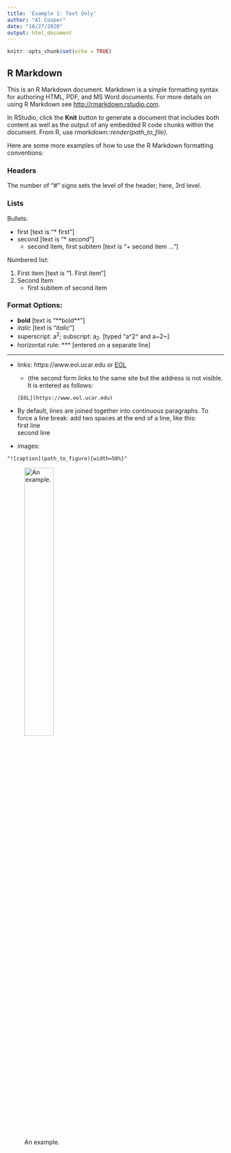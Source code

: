 ```yaml
---
title: 'Example 1: Text Only'
author: "Al Cooper"
date: "10/27/2020"
output: html_document
---
```



```r
knitr::opts_chunk$set(echo = TRUE)
```

## R Markdown

This is an R Markdown document. Markdown is a simple
formatting syntax for authoring HTML, PDF, and 
MS Word documents. For more details on using R Markdown 
see <http://rmarkdown.rstudio.com>.

In RStudio, click the **Knit** button to generate
a document that includes both content as well as the 
output of any embedded R code chunks within the 
document. From R, use *rmarkdown::render(path_to_file)*.

Here are some more examples of how to use the R Markdown formatting conventions:

### Headers

The number of "#" signs sets the level of the header; here, 3rd level.

### Lists

Bullets:  

* first  [text is "\* first"]
* second  [text is "\* second"]
    + second item, first subitem [text is "+ second item ..."]  
    
Numbered list:  

1. First item [text is "1. First item"]
2. Second Item
    + first subitem of second item

### Format Options:

* **bold** [text is "\*\*bold\*\*"]
* *italic* [text is "*italic*"]
* superscript: a^2^; subscript: a~2~. [typed "a\^2\^ and a\~2\~]
* horizontal rule: ***  [entered on a separate line]

***
* links: https://www.eol.ucar.edu or [EOL](https://www.eol.ucar.edu)
    + (the second form links to the same site but the address is not visible. 
    It is entered as follows:  
    ```
    [EOL](https://www.eol.ucar.edu)
    ```
* By default, lines are joined together into continuous paragraphs. To force a 
line break: add two spaces at the end of a line, like this:  
first line  
second line  

* images: 
```
"![caption](path_to_figure){width=50%}"
```

![An example.](/home/cooperw/RStudio/ReproducibleResearch/RR-figure/unnamed-chunk-2-1.png){width=40%}




